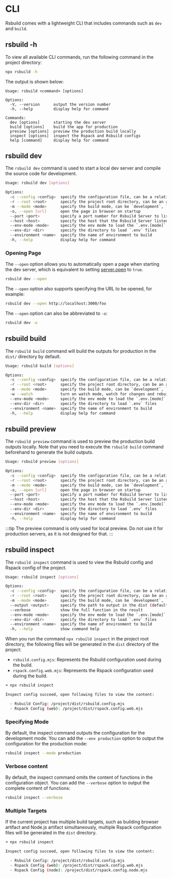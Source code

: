 # CLI

Rsbuild comes with a lightweight CLI that includes commands such as `dev` and `build`.

## rsbuild -h

To view all available CLI commands, run the following command in the project directory:

```bash
npx rsbuild -h
```

The output is shown below:

```text
Usage: rsbuild <command> [options]

Options:
  -V, --version      output the version number
  -h, --help         display help for command

Commands:
  dev [options]      starting the dev server
  build [options]    build the app for production
  preview [options]  preview the production build locally
  inspect [options]  inspect the Rspack and Rsbuild configs
  help [command]     display help for command
```

## rsbuild dev

The `rsbuild dev` command is used to start a local dev server and compile the source code for development.

```bash
Usage: rsbuild dev [options]

Options:
  -c --config <config>  specify the configuration file, can be a relative or absolute path
  -r --root <root>      specify the project root directory, can be an absolute path or a path relative to cwd
  -m --mode <mode>      specify the build mode, can be `development`, `production` or `none`
  -o, --open [url]      open the page in browser on startup
  --port <port>         specify a port number for Rsbuild Server to listen
  --host <host>         specify the host that the Rsbuild Server listens to
  --env-mode <mode>     specify the env mode to load the `.env.[mode]` file
  --env-dir <dir>       specify the directory to load `.env` files
  --environment <name>  specify the name of environment to build
  -h, --help            display help for command
```

### Opening Page

The `--open` option allows you to automatically open a page when starting the dev server, which is equivalent to setting [server.open](/config/server/open) to `true`.

```bash
rsbuild dev --open
```

The `--open` option also supports specifying the URL to be opened, for example:

```bash
rsbuild dev --open http://localhost:3000/foo
```

The `--open` option can also be abbreviated to `-o`:

```bash
rsbuild dev -o
```

## rsbuild build

The `rsbuild build` command will build the outputs for production in the `dist/` directory by default.

```bash
Usage: rsbuild build [options]

Options:
  -c --config <config>  specify the configuration file, can be a relative or absolute path
  -r --root <root>      specify the project root directory, can be an absolute path or a path relative to cwd
  -m --mode <mode>      specify the build mode, can be `development`, `production` or `none`
  -w --watch            turn on watch mode, watch for changes and rebuild
  --env-mode <mode>     specify the env mode to load the `.env.[mode]` file
  --env-dir <dir>       specify the directory to load `.env` files
  --environment <name>  specify the name of environment to build
  -h, --help            display help for command
```

## rsbuild preview

The `rsbuild preview` command is used to preview the production build outputs locally. Note that you need to execute the `rsbuild build` command beforehand to generate the build outputs.

```bash
Usage: rsbuild preview [options]

Options:
  -c --config <config>  specify the configuration file, can be a relative or absolute path
  -r --root <root>      specify the project root directory, can be an absolute path or a path relative to cwd
  -m --mode <mode>      specify the build mode, can be `development`, `production` or `none`
  -o, --open [url]      open the page in browser on startup
  --port <port>         specify a port number for Rsbuild Server to listen
  --host <host>         specify the host that the Rsbuild Server listens to
  --env-mode <mode>     specify the env mode to load the `.env.[mode]` file
  --env-dir <dir>       specify the directory to load `.env` files
  --environment <name>  specify the name of environment to build
  -h, --help            display help for command
```

:::tip
The preview command is only used for local preview. Do not use it for production servers, as it is not designed for that.
:::

## rsbuild inspect

The `rsbuild inspect` command is used to view the Rsbuild config and Rspack config of the project.

```bash
Usage: rsbuild inspect [options]

Options:
  -c --config <config>  specify the configuration file, can be a relative or absolute path
  -r --root <root>      specify the project root directory, can be an absolute path or a path relative to cwd
  -m --mode <mode>      specify the build mode, can be `development`, `production` or `none`
  --output <output>     specify the path to output in the dist (default: "/")
  --verbose             show the full function in the result
  --env-mode <mode>     specify the env mode to load the `.env.[mode]` file
  --env-dir <dir>       specify the directory to load `.env` files
  --environment <name>  specify the name of environment to build
  -h, --help            show command help
```

When you run the command `npx rsbuild inspect` in the project root directory, the following files will be generated in the `dist` directory of the project:

- `rsbuild.config.mjs`: Represents the Rsbuild configuration used during the build.
- `rspack.config.web.mjs`: Represents the Rspack configuration used during the build.

```bash
➜ npx rsbuild inspect

Inspect config succeed, open following files to view the content:

  - Rsbuild Config: /project/dist/rsbuild.config.mjs
  - Rspack Config (web): /project/dist/rspack.config.web.mjs
```

### Specifying Mode

By default, the inspect command outputs the configuration for the development mode. You can add the `--env production` option to output the configuration for the production mode:

```bash
rsbuild inspect --mode production
```

### Verbose content

By default, the inspect command omits the content of functions in the configuration object. You can add the `--verbose` option to output the complete content of functions:

```bash
rsbuild inspect --verbose
```

### Multiple Targets

If the current project has multiple build targets, such as building browser artifact and Node.js artifact simultaneously, multiple Rspack configuration files will be generated in the `dist` directory.

```bash
➜ npx rsbuild inspect

Inspect config succeed, open following files to view the content:

  - Rsbuild Config: /project/dist/rsbuild.config.mjs
  - Rspack Config (web): /project/dist/rspack.config.web.mjs
  - Rspack Config (node): /project/dist/rspack.config.node.mjs
```
